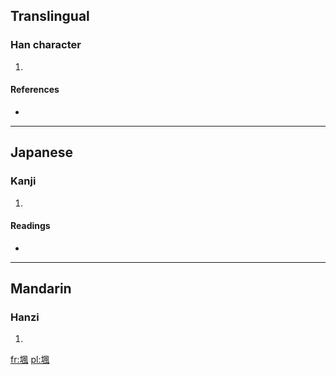 ==Translingual==

===Han character===
{{Han char|rn=32|rad=土|as=09|sn=12|four=4711<sub>0</sub>|canj=土竹弓戈 (GHNI)}}

# {{defn|Han|sort=土09}}

====References====
* {{Han ref|kx=0234.160|dkj=05286|dj=0472.080|hdz=10465.110|uh=5838|ud=22584|bh=D8B0|bd=55472}}

----

==Japanese==

===Kanji===
{{ja-kanji|grade=|rs=土09}}

# {{defn|Japanese|sort=土09}}

====Readings====
* {{ja-readings|on=[[ふ]] (fu), [[ぶ]] (bu)|kun=}}

----

==Mandarin==

===Hanzi===
{{cmn-hanzi|pin=[[chūn]] ([[chun1]]), [[chǔn]] ([[chun3]]), [[féng]] ([[feng2]])|wg=ch'un<sup>1</sup>, ch'un<sup>3</sup>, feng<sup>2</sup>}}

# {{defn|Mandarin|sort=土09}}

[[fr:堸]]
[[pl:堸]]